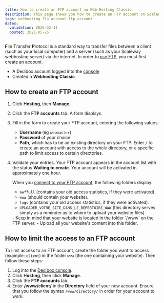 ```yaml
---
title: How to create an FTP account on Web Hosting Classic
description: This page shows you how to create an FTP account on Scaleway Web Hosting Classic
tags: webhosting ftp account ftp-account
dates:
  validation: 2025-02-11
  posted: 2021-05-26
---
```



<WebhostingOnline />

**F**ile **T**ransfer **P**rotocol is a standard way to transfer files between a client (such as your local computer) and a server (such as your Scaleway webhosting server) via the internet. In order to [use FTP](/classic-hosting/how-to/connect-via-ftp/), you must first create an account.

<Requirements />

- A Dedibox account logged into the [console](https://console.online.net)
- Created a **Webhosting Classic**

## How to create an FTP account

1. Click **Hosting**, then **Manage**.
2. Click the **FTP accounts** tab.
    A form displays.
3. Fill in the form to create your FTP account, entering the following values:
    * **Username** (eg `webmaster`)
    * **Password** of your choice
    * **Path**, which has to be an existing directory on your FTP. Enter `/` to create an account with access to the whole directory, or a specific path to limit access to certain directories.
4. Validate your entries.
    <Message type="note">
      Your FTP account appears in the account list with the status **Waiting to create**. Your account will be activated in approximately one hour.
    </Message>

    When you [connect to your FTP account](/classic-hosting/how-to/connect-via-ftp/), the following folders display:
    * `awffull` (contains your old access statistics, if they were activated).
    * `www` (should contain your website).
    * `logs` (contains your old access statistics, if they were activated).
    * `UPLOADER_VOTRE_SITE_DANS_LE_REPERTOIRE_WWW` (this directory serves simply as a reminder as to where to upload your website files).

    <Message type="important">
      - Keep in mind that your website is located in the folder `/www` on the FTP server.
      - Upload all your website's content into this folder.
    </Message>

## How to limit the access to an FTP account

To limit access to an FTP account, create the folder you want to access (example: `client`) in the folder `www` (the one containing your website). Then follow these steps:

1. Log into the [Dedibox console](https://console.online.net).
2. Click **Hosting**, then click **Manage**.
3. Click the **FTP accounts** tab.
4. Enter **/www/client/** in the **Directory** field of your new account.
    <Message type="important">
      Ensure that you follow the syntax `/www/directory/` in order for your account to work.
    </Message>

